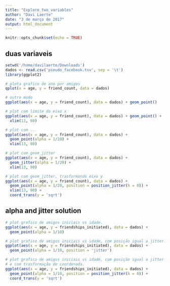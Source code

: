 ```yaml
---
title: "Explore_two_variables"
author: "Davi Laerte"
date: "3 de março de 2017"
output: html_document
---
```


```r
knitr::opts_chunk$set(echo = TRUE)
```

## duas variaveis

```r
setwd('/home/davilaerte/Downloads')
dados <- read.csv('pseudo_facebook.tsv', sep = '\t')
library(ggplot2)

# plota grafico de ano por amigos
qplot(x = age, y = friend_count, data = dados)

# outro modo
ggplot(aes(x = age, y = friend_count), data = dados) + geom_point()

# plot com limite do eixo x
ggplot(aes(x = age, y = friend_count), data = dados) + geom_point() +
  xlim(13, 90)

# plot com ...
ggplot(aes(x = age, y = friend_count), data = dados) + 
  geom_point(alpha = 1/20) +
  xlim(13, 90)

# plot com geom_jitter
ggplot(aes(x = age, y = friend_count), data = dados) + 
  geom_jitter(alpha = 1/20) +
  xlim(13, 90)

# plot com geom_jitter, trasformando eixo y
ggplot(aes(x = age, y = friend_count), data = dados) + 
  geom_point(alpha = 1/20, position = position_jitter(h = 0)) +
  xlim(13, 90) +
  coord_trans(y = 'sqrt')    
```

## alpha and jitter solution

```r

# plot grafico de amigos iniciais vs idade.
ggplot(aes(x = age, y = friendships_initiated), data = dados) + 
  geom_point(alpha = 1/10) 

# plot grafico de amigos iniciais vs idade, com posição igual a jitter.
ggplot(aes(x = age, y = friendships_initiated), data = dados) + 
  geom_point(alpha = 1/10, position = 'jitter') 

# plot grafico de amigos iniciais vs idade, com posição igual a jitter
# e com trasformação de coordenada.
ggplot(aes(x = age, y = friendships_initiated), data = dados) + 
  geom_point(alpha = 1/10, position = position_jitter(h = 0)) +
  coord_trans(y = 'sqrt')

```

